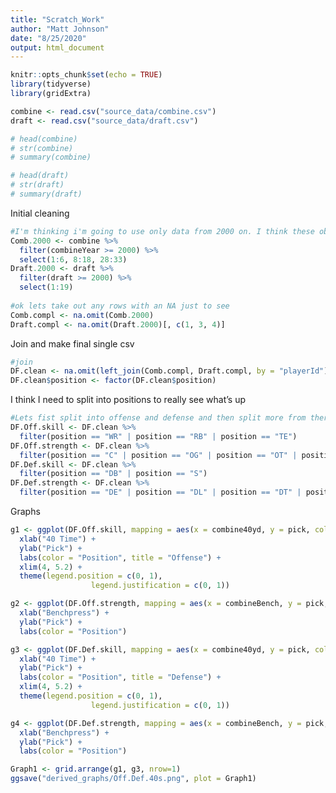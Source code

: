 ```yaml
---
title: "Scratch_Work"
author: "Matt Johnson"
date: "8/25/2020"
output: html_document
---
```


```r
knitr::opts_chunk$set(echo = TRUE)
library(tidyverse)
library(gridExtra)
```

```r
combine <- read.csv("source_data/combine.csv")
draft <- read.csv("source_data/draft.csv")
```

```r
# head(combine)
# str(combine)
# summary(combine)
```

```r
# head(draft)
# str(draft)
# summary(draft)
```


Initial cleaning
```r
#I'm thinking i'm going to use only data from 2000 on. I think these observations will be more complete. Also since the game has changed so much, this sort of analysis is only really relevant in the modern era of football. I also do not need a lot of these variables, lets select important ones 
Comb.2000 <- combine %>% 
  filter(combineYear >= 2000) %>% 
  select(1:6, 8:18, 28:33)
Draft.2000 <- draft %>% 
  filter(draft >= 2000) %>% 
  select(1:19)
  
#ok lets take out any rows with an NA just to see
Comb.compl <- na.omit(Comb.2000) 
Draft.compl <- na.omit(Draft.2000)[, c(1, 3, 4)]
```

Join and make final single csv

```r
#join
DF.clean <- na.omit(left_join(Comb.compl, Draft.compl, by = "playerId")[, -c(1, 3, 4:9, 11:13, 16)])
DF.clean$position <- factor(DF.clean$position)
```

I think I need to split into positions to really see what's up
```r
#Lets fist split into offense and defense and then split more from there
DF.Off.skill <- DF.clean %>% 
  filter(position == "WR" | position == "RB" | position == "TE")
DF.Off.strength <- DF.clean %>% 
  filter(position == "C" | position == "OG" | position == "OT" | position == "OL")
DF.Def.skill <- DF.clean %>% 
  filter(position == "DB" | position == "S")
DF.Def.strength <- DF.clean %>% 
  filter(position == "DE" | position == "DL" | position == "DT" | position == "LB" | position == "OLB")
```

Graphs
```r
g1 <- ggplot(DF.Off.skill, mapping = aes(x = combine40yd, y = pick, color = position)) +     geom_point(alpha = .5) +
  xlab("40 Time") +
  ylab("Pick") +
  labs(color = "Position", title = "Offense") +
  xlim(4, 5.2) +
  theme(legend.position = c(0, 1),
                  legend.justification = c(0, 1))

g2 <- ggplot(DF.Off.strength, mapping = aes(x = combineBench, y = pick, color = position)) +     geom_point(alpha = .5) +
  xlab("Benchpress") +
  ylab("Pick") +
  labs(color = "Position")

g3 <- ggplot(DF.Def.skill, mapping = aes(x = combine40yd, y = pick, color = position)) +     geom_point(alpha = .5) +
  xlab("40 Time") +
  ylab("Pick") +
  labs(color = "Position", title = "Defense") +
  xlim(4, 5.2) +
  theme(legend.position = c(0, 1),
                  legend.justification = c(0, 1))

g4 <- ggplot(DF.Def.strength, mapping = aes(x = combineBench, y = pick, color = position)) +     geom_point(alpha = .5) +
  xlab("Benchpress") +
  ylab("Pick") +
  labs(color = "Position")
```

```r
Graph1 <- grid.arrange(g1, g3, nrow=1)
ggsave("derived_graphs/Off.Def.40s.png", plot = Graph1)
```










